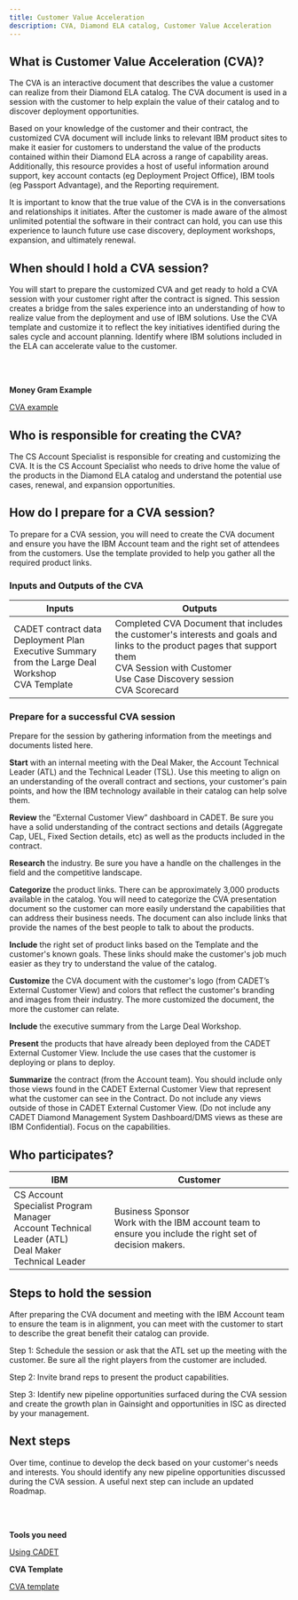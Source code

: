 ```yaml
---
title: Customer Value Acceleration
description: CVA, Diamond ELA catalog, Customer Value Acceleration
---
```


<Row>

<Column colMd={8} colLg={8}>

## What is Customer Value Acceleration (CVA)?

The CVA is an interactive document that describes the value a customer can realize from their Diamond ELA catalog. The CVA document is used in a session with the customer to help explain the value of their catalog and to discover deployment opportunities.

Based on your knowledge of the customer and their contract, the customized CVA document will include links to relevant IBM product sites to make it easier for customers to understand the value of the products contained within their Diamond ELA across a range of capability areas. Additionally, this resource provides a host of useful information around support, key account contacts (eg Deployment Project Office), IBM tools (eg Passport Advantage), and the Reporting requirement.

It is important to know that the true value of the CVA is in the conversations and relationships it initiates. After the customer is made aware of the almost unlimited potential the software in their contract can hold, you can use this experience to launch future use case discovery, deployment workshops, expansion, and ultimately renewal.

## When should I hold a CVA session?

You will start to prepare the customized CVA and get ready to hold a CVA session with your customer right after the contract is signed. This session creates a bridge from the sales experience into an understanding of how to realize value from the deployment and use of IBM solutions. Use the CVA template and customize it to reflect the key initiatives identified during the sales cycle and account planning. Identify where IBM solutions included in the ELA can accelerate value to the customer.

</Column>

<Column colMd={4} colLg={4}>

<br/><br/>

<Aside>

**Money Gram Example**

<a href='https://ibm.box.com/s/hvx17tjmb9e5rpl215sk95gapg9317je' target='_blank' rel='noreferrer noopener'>CVA example</a>

</Aside>

</Column>
</Row>

<Row>

<Column colMd={8} colLg={8}>

## Who is responsible for creating the CVA?

The CS Account Specialist is responsible for creating and customizing the CVA. It is the CS Account Specialist who needs to drive home the value of the products in the Diamond ELA catalog and understand the potential use cases, renewal, and expansion opportunities.

## How do I prepare for a CVA session?

To prepare for a CVA session, you will need to create the CVA document and ensure you have the IBM Account team and the right set of attendees from the customers. Use the template provided to help you gather all the required product links.

### Inputs and Outputs of the CVA

| Inputs | Outputs |
| -------- | -------- |
| CADET contract data <br/> Deployment Plan <br/> Executive Summary from the Large Deal Workshop<br/> CVA Template | Completed CVA Document that includes the customer's interests and goals and links to the product pages that support them <br/> CVA Session with Customer <br/> Use Case Discovery session <br/> CVA Scorecard |

### Prepare for a successful CVA session

Prepare for the session by gathering information from the meetings and documents listed here.<br/>

**Start** with an internal meeting with the Deal Maker, the Account Technical Leader (ATL) and the Technical Leader (TSL). Use this meeting to align on an understanding of the overall contract and sections, your customer's pain points, and how the IBM technology available in their catalog can help solve them.<br/>

**Review** the ”External Customer View” dashboard in CADET. Be sure you have a solid understanding of the contract sections and details (Aggregate Cap, UEL, Fixed Section details, etc) as well as the products included in the contract.<br/>

**Research** the industry. Be sure you have a handle on the challenges in the field and the competitive landscape.<br/>

**Categorize** the product links. There can be approximately 3,000 products available in the catalog. You will need to categorize the CVA presentation document so the customer can more easily understand the capabilities that can address their business needs. The document can also include links that provide the names of the best people to talk to about the products.<br/>

**Include** the right set of product links based on the Template and the customer's known goals. These links should make the customer's job much easier as they try to understand the value of the catalog.<br/>

**Customize** the CVA document with the customer's logo (from CADET’s External Customer View) and colors that reflect the customer's branding and images from their industry. The more customized the document, the more the customer can relate.<br/>

**Include** the executive summary from the Large Deal Workshop.<br/>

**Present** the products that have already been deployed from the CADET External Customer View.  Include the use cases that the customer is deploying or plans to deploy.

**Summarize** the contract (from the Account team). You should include only those views found in the CADET External Customer View that represent what the customer can see in the Contract. Do not include any views outside of those in CADET External Customer View. (Do not include any CADET Diamond Management System Dashboard/DMS views as these are IBM Confidential). Focus on the capabilities.


## Who participates?

| IBM | Customer |
| --------- | -------- |
| CS Account Specialist Program Manager<br/>Account Technical Leader (ATL)<br/>Deal Maker<br/>Technical Leader | Business Sponsor<br/>Work with the IBM account team to ensure you include the right set of decision makers. |

## Steps to hold the session

After preparing the CVA document and meeting with the IBM Account team to ensure the team is in alignment, you can meet with the customer to start to describe the great benefit their catalog can provide.

Step 1: Schedule the session or ask that the ATL set up the meeting with the customer. Be sure all the right players from the customer are included.

Step 2: Invite brand reps to present the product capabilities.

Step 3: Identify new pipeline opportunities surfaced during the CVA session and create the growth plan in Gainsight and opportunities in ISC as directed by your management.


## Next steps

Over time, continue to develop the deck based on your customer's needs and interests.
You should identify any new pipeline opportunities discussed during the CVA session. A useful next step can include an updated Roadmap.

</Column>

<Column colMd={4} colLg={4}>

<br/><br/>

<Aside>

**Tools you need**

<a href="https://w3.ibm.com/w3publisher/client-success-and-software-adoption/cadet" target='_blank' rel='noreferrer noopener'>Using CADET</a>

</Aside>

<Aside>

**CVA Template**

<a href='https://ibm.box.com/s/iy7wwbs6uhhqcpukmvdb11rm2utmm4l9' target='_blank' rel='noreferrer noopener'>CVA template</a>

</Aside>

</Column>
</Row>
